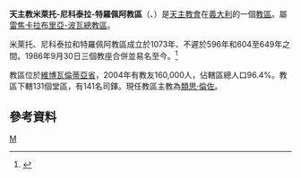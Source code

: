 {{Infobox diocese
|name = 米萊托-尼科泰拉-特羅佩阿
|jurisdiction = 教區
|latin = Dioecesis Miletensis-Nicotriensis-Tropiensis
|local = 
|border = catholic
|image = Roman_Catholic_Diocese_of_Mileto-Nicotera-Tropea_in_Italy.svg
|image_size = 
|image_alt = 
|caption = 教區範圍
|location = [[義大利|義大利]]
|rite = [[羅馬禮|羅馬禮]]
|territory = [[維博瓦倫蒂亞省|維博瓦倫蒂亞省]]
|population =160,000
|patron =  
|province = 雷焦卡拉布里亞-波瓦
|established = 1986年
|cathedral = [[聖母升天聖尼各老主教座堂|聖母升天聖尼各老主教座堂]]
|co-cathedral = 兩處副主教座堂
|leadership = 主教 
|website =[http://www.diocesimileto.it/ 官方網頁]
|pope =  
|patriarch= 
|metropolitan =
|ordinary = 類思·倫佐 
|coadjutor archbishop = 
|coadjutor bishop = 
|auxiliary = 
|emeritus = }}

'''天主教米萊托-尼科泰拉-特羅佩阿教區'''（{{lang-la|Dioecesis Miletensis-Nicotriensis-Tropiensis}}、{{lang-it|Diocesi di Mileto-Nicotera-Tropea}}）是[[天主教會|天主教會]]在[[義大利|義大利]]的一個[[教區|教區]]。屬[[天主教雷焦卡拉布里亞-波瓦總教區|雷焦卡拉布里亞-波瓦總教區]]。

米萊托、尼科泰拉和特羅佩阿教區成立於1073年、不遲於596年和604至649年之間。1986年9月30日三個教座合併並易名至今。<ref>{{cite journal
|journal=[[宗座公報|宗座公報]]
|publisher=梵蒂岡出版社
|date=1987年
|volume=79
|title=''Instantibus votis''
|page=744-746
|url=http://www.vatican.va/archive/aas/documents/AAS%2079%20%5B1987%5D%20-%20ocr.pdf
|access-date=2014-07-18
|archive-date=2019-06-03
|archive-url=https://web.archive.org/web/20190603085403/http://www.vatican.va/archive/aas/documents/AAS%2079%20%5B1987%5D%20-%20ocr.pdf
|dead-url=no
}}</ref>

教區位於[[維博瓦倫蒂亞省|維博瓦倫蒂亞省]]，2004年有教友160,000人，佔轄區總人口96.4%。教區下轄131個堂區，有141名司鐸。現任教區主教為[[類思·倫佐|類思·倫佐]]。

==參考資料==
{{reflist}}

[[Category:義大利天主教教區|M]]
{{意大利天主教教區}}